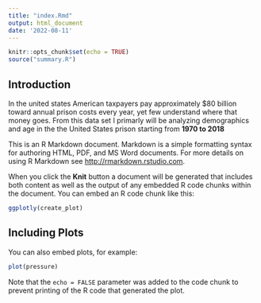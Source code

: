 ```yaml
---
title: "index.Rmd"
output: html_document
date: '2022-08-11'
---
```


```r
knitr::opts_chunk$set(echo = TRUE)
source("summary.R")
```

## Introduction
In the united states American taxpayers pay approximately $80 billion toward annual prison costs every year, yet few understand where that money goes. From this data set I primarly will be analyzing demographics and age in the the United States prison starting from **1970 to 2018**


This is an R Markdown document. Markdown is a simple formatting syntax for authoring HTML, PDF, and MS Word documents. For more details on using R Markdown see <http://rmarkdown.rstudio.com>.

When you click the **Knit** button a document will be generated that includes both content as well as the output of any embedded R code chunks within the document. You can embed an R code chunk like this:

```r
ggplotly(create_plot)
```


## Including Plots

You can also embed plots, for example:

```r
plot(pressure)
```

Note that the `echo = FALSE` parameter was added to the code chunk to prevent printing of the R code that generated the plot.
